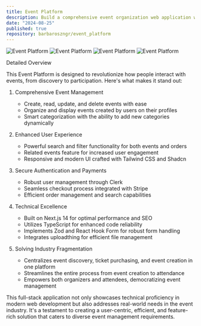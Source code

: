 ```yaml
---
title: Event Platform
description: Build a comprehensive event organization web application with features including authentication, event management, search, filtering, categories, checkout, and payments. This full-stack platform is developed using Next.js 14, offering server-side rendering and optimal performance. The user interface is crafted with Tailwind CSS and Shadcn for a responsive and modern design. Form handling is streamlined with React Hook Form and Zod for validation. The app integrates Uploadthing for file management, React-Datepicker for user-friendly date selection, and Mongoose for efficient database operations. User authentication is secured through Clerk, while Stripe handles payment processing. This powerful combination of technologies creates a seamless, secure, and feature-rich event management solution catering to both organizers and attendees.
date: "2024-08-25"
published: true
repository: barbaroszngr/event_platform
---
```



![Event Platform](/evently2.png)
![Event Platform](/evently3.png)
![Event Platform](/evently4.png)
![Event Platform](/evently5.png)


Detailed Overview

This Event Platform is designed to revolutionize how people interact with events, from discovery to participation. Here's what makes it stand out:

1. Comprehensive Event Management
   - Create, read, update, and delete events with ease
   - Organize and display events created by users on their profiles
   - Smart categorization with the ability to add new categories dynamically

2. Enhanced User Experience
   - Powerful search and filter functionality for both events and orders
   - Related events feature for increased user engagement
   - Responsive and modern UI crafted with Tailwind CSS and Shadcn

3. Secure Authentication and Payments
   - Robust user management through Clerk
   - Seamless checkout process integrated with Stripe
   - Efficient order management and search capabilities

4. Technical Excellence
   - Built on Next.js 14 for optimal performance and SEO
   - Utilizes TypeScript for enhanced code reliability
   - Implements Zod and React Hook Form for robust form handling
   - Integrates uploadthing for efficient file management

5. Solving Industry Fragmentation
   - Centralizes event discovery, ticket purchasing, and event creation in one platform
   - Streamlines the entire process from event creation to attendance
   - Empowers both organizers and attendees, democratizing event management

This full-stack application not only showcases technical proficiency in modern web development but also addresses real-world needs in the event industry. It's a testament to creating a user-centric, efficient, and feature-rich solution that caters to diverse event management requirements.